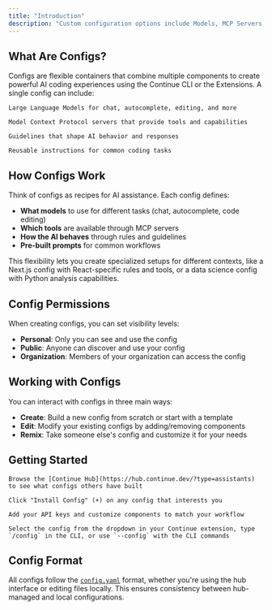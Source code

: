 ```yaml
---
title: "Introduction"
description: "Custom configuration options include Models, MCP Servers, Rules, Prompts, etc."
---
```



## What Are Configs?

Configs are flexible containers that combine multiple components to create powerful AI coding experiences using the Continue CLI or the Extensions. A single config can include:

<CardGroup cols={2}>

  <Card title="Models" icon="cube">
    
    Large Language Models for chat, autocomplete, editing, and more
    
  </Card>
  
  <Card title="MCPs" icon="wrench">
    
    Model Context Protocol servers that provide tools and capabilities
    
  </Card>
  
  <Card title="Rules" icon="shield">
    
    Guidelines that shape AI behavior and responses
    
  </Card>
  
  <Card title="Prompts" icon="message-square">
    
    Reusable instructions for common coding tasks
    
  </Card>

</CardGroup>

## How Configs Work

Think of configs as recipes for AI assistance. Each config defines:

- **What models** to use for different tasks (chat, autocomplete, code editing)
- **Which tools** are available through MCP servers
- **How the AI behaves** through rules and guidelines  
- **Pre-built prompts** for common workflows

This flexibility lets you create specialized setups for different contexts, like a Next.js config with React-specific rules and tools, or a data science config with Python analysis capabilities.

## Config Permissions

When creating configs, you can set visibility levels:

- **Personal**: Only you can see and use the config
- **Public**: Anyone can discover and use your config
- **Organization**: Members of your organization can access the config

## Working with Configs

You can interact with configs in three main ways:

- **Create**: Build a new config from scratch or start with a template
- **Edit**: Modify your existing configs by adding/removing components
- **Remix**: Take someone else's config and customize it for your needs

## Getting Started

<Steps>

  <Step title="Explore existing configs">
    
    Browse the [Continue Hub](https://hub.continue.dev/?type=assistants) to see what configs others have built
    
  </Step>
  
  <Step title="Add a config to your account">
    
    Click "Install Config" (+) on any config that interests you
    
  </Step>
  
  <Step title="Customize as needed">
    
    Add your API keys and customize components to match your workflow
    
  </Step>
  
  <Step title="Use in your IDE">
    
    Select the config from the dropdown in your Continue extension, type `/config` in the CLI, or use `--config` with the CLI commands
    
  </Step>

</Steps>

## Config Format

All configs follow the [`config.yaml`](/reference) format, whether you're using the hub interface or editing files locally. This ensures consistency between hub-managed and local configurations.


